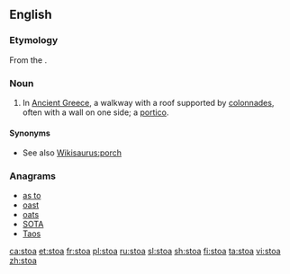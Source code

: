 ==English==

===Etymology===
From the {{etyl|grc|en}} {{m|grc|στοά}}.

===Noun===
{{wikipedia}}
{{en-noun|stoae|stoæ}}

# {{context|architecture|lang=en}} In [[Ancient Greece]], a walkway with a roof supported by [[colonnade]]s, often with a wall on one side; a [[portico]].

====Synonyms====
* See also [[Wikisaurus:porch]]

===Anagrams===
* [[as to#English|as to]]
* [[oast#English|oast]]
* [[oats#English|oats]]
* [[SOTA#English|SOTA]]
* [[Taos#English|Taos]]

[[ca:stoa]]
[[et:stoa]]
[[fr:stoa]]
[[pl:stoa]]
[[ru:stoa]]
[[sl:stoa]]
[[sh:stoa]]
[[fi:stoa]]
[[ta:stoa]]
[[vi:stoa]]
[[zh:stoa]]